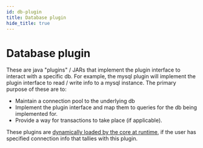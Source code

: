 ```yaml
---
id: db-plugin
title: Database plugin
hide_title: true
---
```


# Database plugin

These are java "plugins" / JARs that implement the plugin interface to interact with a specific db. For example, the mysql plugin will implement the plugin interface to read / write info to a mysql instance. The primary purpose of these are to:
- Maintain a connection pool to the underlying db
- Implement the plugin interface and map them to queries for the db being implemented for.
- Provide a way for transactions to take place (if applicable).

These plugins are [dynamically loaded by the core at runtime](https://github.com/supertokens/supertokens-core/blob/master/src/main/java/io/supertokens/storageLayer/StorageLayer.java#L44), if the user has specified connection info that tallies with this plugin.